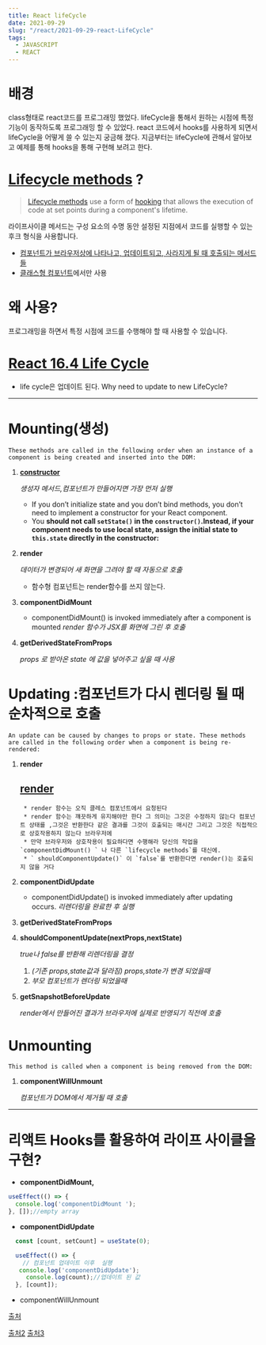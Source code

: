 ```yaml
---
title: React lifeCycle
date: 2021-09-29
slug: "/react/2021-09-29-react-LifeCycle"
tags:
  - JAVASCRIPT
  - REACT
---
```


# 배경

class형태로 react코드를 프로그래밍 했었다.
lifeCycle을 통해서 원하는 시점에 특정 기능이 동작하도록 프로그래밍 할 수 있었다.
react 코드에서 hooks를 사용하게 되면서 lifeCycle을 어떻게 쓸 수 있는지 궁금해 졌다.
지금부터는 lifeCycle에 관해서 알아보고 예제를 통해 hooks을 통해 구현해 보려고 한다.

# [Lifecycle methods](https://projects.wojtekmaj.pl/react-lifecycle-methods-diagram/) ?

>[Lifecycle methods](https://en.wikipedia.org/wiki/React_(JavaScript_library)#Lifecycle_methods) use a form of [hooking](https://en.wikipedia.org/wiki/Hooking) that allows the execution of code at set points during a component's lifetime.

라이프사이클 메서드는 구성 요소의 수명 동안 설정된 지점에서 코드를 실행할 수 있는 후크 형식을 사용합니다.

- [컴포넌트가 브라우저상에 나타나고, 업데이트되고, 사라지게 될 때 호출되는 메서드들](https://react.vlpt.us/basic/25-lifecycle.html)
- [클래스형 컴포넌트](https://react.vlpt.us/basic/24-class-component.html)에서만 사용

# 왜 사용?
프로그래밍을 하면서 특정 시점에 코드를 수행해야 할 때 사용할 수 있습니다.

# [React 16.4 Life Cycle](https://miro.medium.com/max/2000/1*rrl7MQc41h5ElkLmMTdSUA.jpeg)

* life cycle은 업데이트 된다.
Why need to update to new LifeCycle?
---

# Mounting(생성)
```
These methods are called in the following order when an instance of a component is being created and inserted into the DOM:
```

1.  **[constructor](https://reactjs.org/docs/react-component.html#constructor)**

    *생성자 메서드,컴포넌트가 만들어지면 가장 먼저 실행*
    * If you don’t initialize state and you don’t bind methods, you don’t need to implement a constructor for your React component.
    * You <b>should not call `setState()` in the `constructor()`.Instead, if your component needs to use local state, <b>assign the initial state to `this.state`</b> directly in the constructor:</b>

1. **render**
    
    *데이터가 변경되어 새 화면을 그려야 할 때 자동으로 호출*
    
    - 함수형 컴포넌트는 render함수를 쓰지 않는다.
2. **componentDidMount**
    * componentDidMount() is invoked immediately after a component is mounted
    *render 함수가 JSX를 화면에 그린 후 호출*
    
3. **getDerivedStateFromProps**
    
    *props 로 받아온 state 에 값을 넣어주고 싶을 때 사용*

# Updating :컴포넌트가 다시 렌더링 될 때 순차적으로 호출

```
An update can be caused by changes to props or state. These methods are called in the following order when a component is being re-rendered:
```

1. **render**
    ## [render](https://reactjs.org/docs/react-component.html#render)

        * render 함수는 오직 클레스 컴포넌트에서 요청된다
        * render 함수는 꺠끗하게 유지해야만 한다 그 의미는 그것은 수정하지 않는다 컴포넌트 상태를 ,그것은 반환한다 같은 결과를 그것이 호출되는 매시간 그리고 그것은 직접적으로 상호작용하지 않는다 브라우저에
        * 만약 브라우저와 상호작용이 필요하다면 수행해라 당신의 작업을 `componentDidMount() ` 나 다른 `lifecycle methods`를 대신에.
        * ` shouldComponentUpdate()` 이 `false`를 반환한다면 render()는 호출되지 않을 거다

2. **componentDidUpdate**
    * componentDidUpdate() is invoked immediately after updating occurs.
    *리렌더링을 완료한 후 실행*
    
3. **getDerivedStateFromProps**
4. **shouldComponentUpdate(nextProps,nextState)**
    
      *true나 false를 반환해 리렌더링을 결정*
    
    1.  *(기존 props,state값과 달라짐) props,state가 변경 되었을때*
    2. *부모 컴포넌트가 렌더링 되었을때*
5. **getSnapshotBeforeUpdate**
    
    *render에서 만들어진 결과가 브라우저에 실제로 반영되기 직전에 호출*

# Unmounting

```
This method is called when a component is being removed from the DOM:
```

1. **componentWillUnmount**
    
    *컴포넌트가 DOM에서 제거될 때 호출*

---

# 리액트 Hooks를 활용하여 라이프 사이클을 구현?

- **componentDidMount,**

```jsx
useEffect(() => {
  console.log('componentDidMount ');
}, []);//empty array
```

- **componentDidUpdate**

```jsx
  const [count, setCount] = useState(0);

  useEffect(() => {
    // 컴포넌트 업데이트 이후  실행
   console.log('componentDidUpdate');
	 console.log(count);//업데이트 된 값
  }, [count]);
```

- componentWillUnmount

[출처](https://velog.io/@delilah/React-5-Component-%EC%BB%B4%ED%8F%AC%EB%84%8C%ED%8A%B8%EC%9D%98-%EC%83%9D%EB%AA%85%EC%A3%BC%EA%B8%B0)

[출처2](https://kyun2da.dev/react/%EB%A6%AC%EC%95%A1%ED%8A%B8-%EB%9D%BC%EC%9D%B4%ED%94%84%EC%82%AC%EC%9D%B4%ED%81%B4%EC%9D%98-%EC%9D%B4%ED%95%B4/)
[출처3](https://velog.io/@jeonghoheo/React-Hooks%EB%A6%AC%EC%95%A1%ED%8A%B8-%ED%9B%85%EC%8A%A4%EC%9D%98-%EA%B8%B0%EB%B3%B8-Part-1-2jjxpaobgg)
